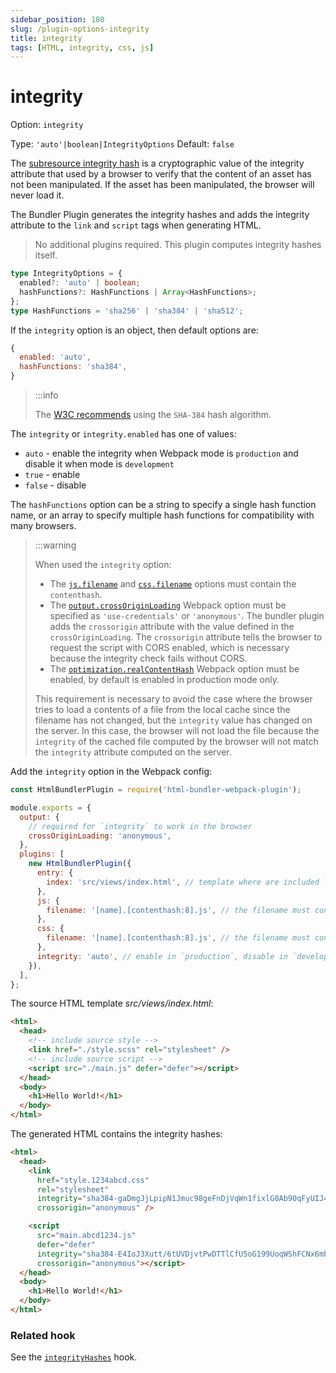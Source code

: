 ```yaml
---
sidebar_position: 180
slug: /plugin-options-integrity
title: integrity
tags: [HTML, integrity, css, js]
---
```


# integrity

Option: `integrity`


Type: `'auto'|boolean|IntegrityOptions` Default: `false`

The [subresource integrity hash](https://developer.mozilla.org/en-US/docs/Web/Security/Subresource_Integrity) is a cryptographic value of the integrity attribute that used by a browser to verify that the content of an asset has not been manipulated.
If the asset has been manipulated, the browser will never load it.

The Bundler Plugin generates the integrity hashes and adds the integrity attribute to the `link` and `script` tags when generating HTML.

> No additional plugins required. This plugin computes integrity hashes itself.

```ts
type IntegrityOptions = {
  enabled?: 'auto' | boolean;
  hashFunctions?: HashFunctions | Array<HashFunctions>;
};
type HashFunctions = 'sha256' | 'sha384' | 'sha512';
```

If the `integrity` option is an object, then default options are:

```js
{
  enabled: 'auto',
  hashFunctions: 'sha384',
}
```

> :::info
>
> The [W3C recommends](https://www.w3.org/TR/2016/REC-SRI-20160623/#hash-collision-attacks) using the `SHA-384` hash algorithm.

The `integrity` or `integrity.enabled` has one of values:

- `auto` - enable the integrity when Webpack mode is `production` and disable it when mode is `development`
- `true` - enable
- `false` - disable

The `hashFunctions` option can be a string to specify a single hash function name,
or an array to specify multiple hash functions for compatibility with many browsers.

> :::warning
>
> When used the `integrity` option:
>
> - The [`js.filename`](/plugin-options-js) and [`css.filename`](/plugin-options-css) options must contain the `contenthash`.
> - The [`output.crossOriginLoading`](https://webpack.js.org/configuration/output/#outputcrossoriginloading) Webpack option must be specified as `'use-credentials'` or `'anonymous'`.
>   The bundler plugin adds the `crossorigin` attribute with the value defined in the `crossOriginLoading`.
>   The `crossorigin` attribute  tells the browser to request the script with CORS enabled, which is necessary because the integrity check fails without CORS.
> - The [`optimization.realContentHash`](https://webpack.js.org/configuration/optimization/#optimizationrealcontenthash) Webpack option must be enabled, by default is enabled in production mode only.
>
> This requirement is necessary to avoid the case where the browser tries to load a contents of a file from the local cache since the filename has not changed, but the `integrity` value has changed on the server.
> In this case, the browser will not load the file because the `integrity` of the cached file computed by the browser will not match the `integrity` attribute computed on the server.

Add the `integrity` option in the Webpack config:

```js
const HtmlBundlerPlugin = require('html-bundler-webpack-plugin');

module.exports = {
  output: {
    // required for `integrity` to work in the browser
    crossOriginLoading: 'anonymous',
  },
  plugins: [
    new HtmlBundlerPlugin({
      entry: {
        index: 'src/views/index.html', // template where are included link and script tags
      },
      js: {
        filename: '[name].[contenthash:8].js', // the filename must contains a contenthash
      },
      css: {
        filename: '[name].[contenthash:8].js', // the filename must contains a contenthash
      },
      integrity: 'auto', // enable in `production`, disable in `development` mode
    }),
  ],
};
```

The source HTML template _src/views/index.html_:

```html
<html>
  <head>
    <!-- include source style -->
    <link href="./style.scss" rel="stylesheet" />
    <!-- include source script -->
    <script src="./main.js" defer="defer"></script>
  </head>
  <body>
    <h1>Hello World!</h1>
  </body>
</html>
```

The generated HTML contains the integrity hashes:

```html
<html>
  <head>
    <link
      href="style.1234abcd.css"
      rel="stylesheet"
      integrity="sha384-gaDmgJjLpipN1Jmuc98geFnDjVqWn1fixlG0Ab90qFyUIJ4ARXlKBsMGumxTSu7E"
      crossorigin="anonymous" />

    <script
      src="main.abcd1234.js"
      defer="defer"
      integrity="sha384-E4IoJ3Xutt/6tUVDjvtPwDTTlCfU5oG199UoqWShFCNx6mb4tdpcPLu7sLzNc8Pe"
      crossorigin="anonymous"></script>
  </head>
  <body>
    <h1>Hello World!</h1>
  </body>
</html>
```


### Related hook

See the [`integrityHashes`](/hooks-and-callbacks#integrityhashes) hook.
